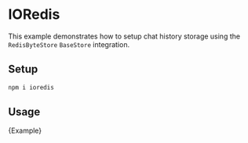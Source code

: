# IORedis

This example demonstrates how to setup chat history storage using the `RedisByteStore` `BaseStore` integration.

## Setup

```bash npm2yarn
npm i ioredis
```

## Usage


<CodeBlock language="typescript">{Example}</CodeBlock>
